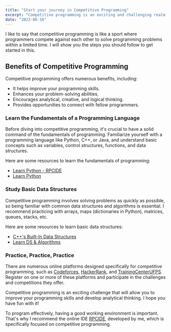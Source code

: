 ```yaml
---
title: "Start your journey in Competitive Programming"
excerpt: "Competitive programming is an exciting and challenging realm where programmers test their problem-solving skills and their ability to write efficient code within a competitive environment."
date: "2023-06-16"
---
```


I like to say that competitive programming is like a sport where programmers compete against each other to solve programming problems within a limited time. I will show you the steps you should follow to get started in this.

## Benefits of Competitive Programming

Competitive programming offers numerous benefits, including:

- It helps improve your programming skills.
- Enhances your problem-solving abilities.
- Encourages analytical, creative, and logical thinking.
- Provides opportunities to connect with fellow programmers.

### Learn the Fundamentals of a Programming Language

Before diving into competitive programming, it's crucial to have a solid command of the fundamentals of programming. Familiarize yourself with a programming language like Python, C++, or Java, and understand basic concepts such as variables, control structures, functions, and data structures.

Here are some resources to learn the fundamentals of programming:

- [Learn Python - RPCIDE](https://rpcide.cloud/learning/python)
- [Learn Python](https://aprendepython.es)

### Study Basic Data Structures

Competitive programming involves solving problems as quickly as possible, so being familiar with common data structures and algorithms is essential. I recommend practicing with arrays, maps (dictionaries in Python), matrices, queues, stacks, etc.

Here are some resources to learn basic data structures:

- [C++'s Built-In Data Structures](https://www.codecademy.com/learn/c-plus-plus-for-programmers/modules/cpp-built-in-data-structures/cheatsheet)
- [Learn DS & Algorithms](https://www.programiz.com/dsa)

### Practice, Practice, Practice

There are numerous online platforms designed specifically for competitive programming, such as [Codeforces](https://codeforces.com), [HackerRank](https://www.hackerrank.com/), and [TrainingCenterUFPS](https://trainingcenter.cloud.ufps.edu.co). Register on one or more of these platforms and participate in the challenges and competitions they offer.

Competitive programming is an exciting challenge that will allow you to improve your programming skills and develop analytical thinking. I hope you have fun with it!

To program effectively, having a good working environment is important. That's why I recommend the online IDE [RPCIDE](https://www.rpcide.cloud), developed by me, which is specifically focused on competitive programming.
